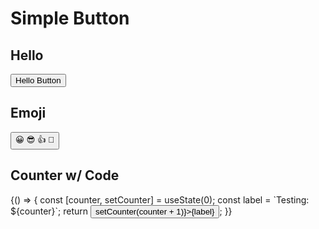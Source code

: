 
<Meta title="Other" component={Button} />

# Simple Button

<Props of={Button} />

## Hello

<Story name="with text">
  <Button onClick={action('clicked')}>Hello Button</Button>
</Story>

## Emoji

<Story name="with some emoji">
  <Button onClick={action('clicked')}>
    <span role="img" aria-label="so cool">
      😀 😎 👍 💯
    </span>
  </Button>
</Story>

## Counter w/ Code

<Preview>
  <Story name="with counter">
    {() => {
      const [counter, setCounter] = useState(0);
      const label = `Testing: ${counter}`;
      return <Button onClick={() => setCounter(counter + 1)}>{label}</Button>;
    }}
  </Story>
</Preview>